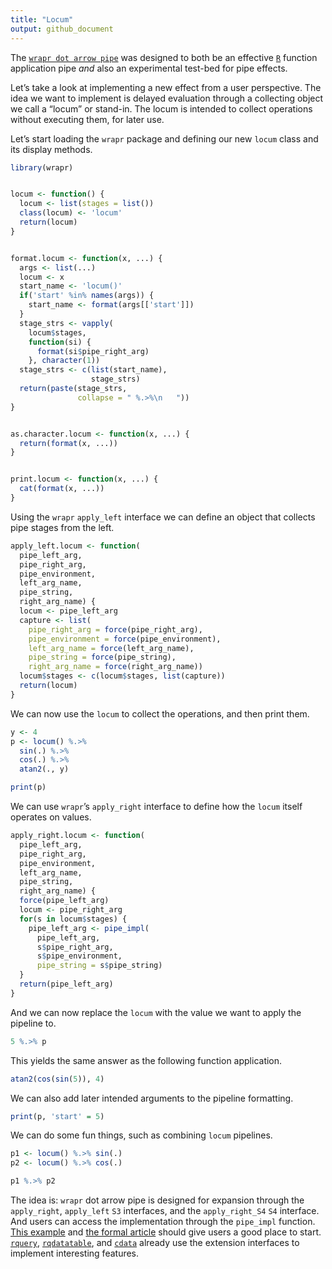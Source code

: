 ```yaml
---
title: "Locum"
output: github_document
---
```


The [`wrapr dot arrow pipe`](https://journal.r-project.org/archive/2018/RJ-2018-042/index.html) was designed
to both be an effective [`R`](https://www.r-project.org) function application pipe *and* also an experimental test-bed for
pipe effects.

Let's take a look at implementing a new effect from a user perspective.  The idea we want to implement is delayed evaluation through a 
collecting object we call a "locum" or stand-in.  The locum is intended to collect operations without executing them, for later use.

Let's start loading the `wrapr` package and defining our new `locum` class and its display methods.

```r
library(wrapr)


locum <- function() {
  locum <- list(stages = list())
  class(locum) <- 'locum'
  return(locum)
}


format.locum <- function(x, ...) {
  args <- list(...)
  locum <- x
  start_name <- 'locum()'
  if('start' %in% names(args)) {
    start_name <- format(args[['start']])
  }
  stage_strs <- vapply(
    locum$stages,
    function(si) {
      format(si$pipe_right_arg)
    }, character(1))
  stage_strs <- c(list(start_name), 
                  stage_strs)
  return(paste(stage_strs, 
               collapse = " %.>%\n   "))
}


as.character.locum <- function(x, ...) {
  return(format(x, ...))
}


print.locum <- function(x, ...) {
  cat(format(x, ...))
}
```

Using the `wrapr` `apply_left` interface we can define an object that collects pipe stages from the left.

```r
apply_left.locum <- function(
  pipe_left_arg,
  pipe_right_arg,
  pipe_environment,
  left_arg_name,
  pipe_string,
  right_arg_name) {
  locum <- pipe_left_arg
  capture <- list(
    pipe_right_arg = force(pipe_right_arg),
    pipe_environment = force(pipe_environment),
    left_arg_name = force(left_arg_name),
    pipe_string = force(pipe_string),
    right_arg_name = force(right_arg_name))
  locum$stages <- c(locum$stages, list(capture))
  return(locum)
}
```

We can now use the `locum` to collect the operations, and then print them.

```r
y <- 4
p <- locum() %.>% 
  sin(.) %.>% 
  cos(.) %.>% 
  atan2(., y)

print(p)
```

We can use `wrapr`'s `apply_right` interface to define how the `locum` itself operates on values.

```r
apply_right.locum <- function(
  pipe_left_arg,
  pipe_right_arg,
  pipe_environment,
  left_arg_name,
  pipe_string,
  right_arg_name) {
  force(pipe_left_arg)
  locum <- pipe_right_arg
  for(s in locum$stages) {
    pipe_left_arg <- pipe_impl(
      pipe_left_arg,
      s$pipe_right_arg,
      s$pipe_environment,
      pipe_string = s$pipe_string) 
  }
  return(pipe_left_arg)
}
```

And we can now replace the `locum` with the value we want to apply the pipeline to.

```r
5 %.>% p
```

This yields the same answer as the following function application.


```r
atan2(cos(sin(5)), 4)
```

We can also add later intended arguments to the pipeline formatting.

```r
print(p, 'start' = 5)
```

We can do some fun things, such as combining `locum` pipelines.

```r
p1 <- locum() %.>% sin(.)
p2 <- locum() %.>% cos(.)

p1 %.>% p2
```


The idea is: `wrapr` dot arrow pipe is designed for expansion through the `apply_right`, `apply_left` `S3` interfaces, and the `apply_right_S4` `S4` interface.  And users can access the implementation through the `pipe_impl` function. [This example](https://github.com/WinVector/wrapr/blob/master/Examples/Locum/Locum.md) and [the formal article](https://journal.r-project.org/archive/2018/RJ-2018-042/index.html) should give users a good place to start. [`rquery`](https://github.com/WinVector/rquery), [`rqdatatable`](https://github.com/WinVector/rqdatatable), and [`cdata`](https://github.com/WinVector/cdata) already use the extension interfaces to implement interesting features.


